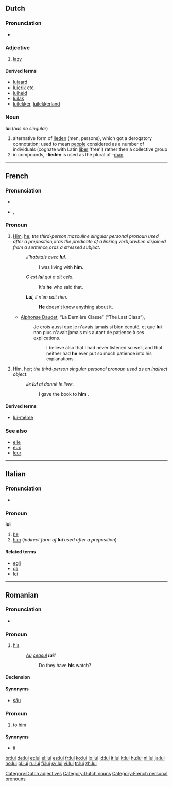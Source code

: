 ==Dutch==

===Pronunciation===
* {{audio|Nl-lui.ogg|audio}}

===Adjective===
{{nl-adj}}

# [[lazy]]

====Derived terms====
* [[luiaard]]
* [[luierik]] etc.
* [[luiheid]]
* [[luilak]]
* [[luilekker]], [[luilekkerland]]

===Noun===
'''lui''' {{p}} (''has no singular'')

# alternative form of [[lieden]] (men, persons), which got a derogatory connotation; used to mean [[people]] considered as a number of individuals (cognate with Latin [[liber]] 'free'!) rather then a collective group
# in compounds, '''-lieden''' is used as the plural of -[[man]]

[[Category:Dutch adjectives]]
[[Category:Dutch nouns]]

----

==French==

===Pronunciation===
* {{audio|Fr-lui.ogg|audio}}
* {{IPA|/lɥi/|lang=fr}}, {{SAMPA|/lHi/}}

===Pronoun===
{{infl|fr|pronoun}}

# [[him|Him]], [[he]]; ''the third-person masculine singular personal pronoun used after a preposition, ''or'' as the predicate of a linking verb, ''or'' when disjoined from a sentence, ''or'' as a stressed subject''.
#: ''J'habitais avec '''lui'''.''
#:: I was living with '''him'''.
#: ''C'est '''lui''' qui a dit cela.''
#:: It's '''he''' who said that.
#: '''''Lui''', il n'en sait rien.''
#:: '''He''' doesn't know anything about it.
#* {{rfdate}} [[w:Alphonse Daudet|Alphonse Daudet]], “La Dernière Classe” (“The Last Class”),
#*: Je crois aussi que je n'avais jamais si bien écouté, et que '''lui''' non plus n'avait jamais mis autant de patience à ses explications.
#*:: I believe also that I had never listened so well, and that neither had '''he''' ever put so much patience into his explanations.
# Him, [[her]]; ''the third-person singular personal pronoun used as an indirect object''.
#: ''Je '''lui''' ai donné le livre.''
#:: I gave the book to '''him''' .

====Derived terms====
* [[lui-même]]

===See also===
* [[elle]]
* [[eux]]
* [[leur]]

[[Category:French personal pronouns]]

----

==Italian==

===Pronunciation===
* {{IPA|[ˈlui]|lang=it}}

===Pronoun===
'''lui'''

# [[he]]
# [[him]] (''indirect form of'' '''lui''' ''used after a preposition'')

====Related terms====
* [[egli]]
* [[gli]]
* [[lei]]

----

==Romanian==

===Pronunciation===
* {{IPA|/luj/|lang=ro}}

===Pronoun===
{{infl|ro|personal pronoun|genitive form of|el}}

# [[his]]
#: ''[[au|Au]] [[ceasul]] '''lui'''?''
#:: Do they have '''his''' watch?

====Declension====
{{ro-adj-1}}

====Synonyms====
* [[său]]

===Pronoun===
{{infl|ro|personal pronoun|stressed dative form of|el}}

# to [[him]]

====Synonyms====
* [[îi]] {{italbrac|unstressed form}}

[[br:lui]]
[[de:lui]]
[[et:lui]]
[[el:lui]]
[[es:lui]]
[[fr:lui]]
[[ko:lui]]
[[io:lui]]
[[id:lui]]
[[it:lui]]
[[lt:lui]]
[[hu:lui]]
[[nl:lui]]
[[ja:lui]]
[[no:lui]]
[[pl:lui]]
[[ru:lui]]
[[fi:lui]]
[[sv:lui]]
[[vi:lui]]
[[tr:lui]]
[[zh:lui]]
